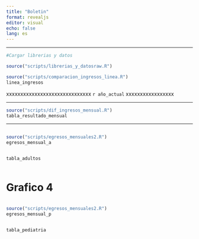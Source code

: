 ```yaml
---
title: "Boletin"
format: revealjs
editor: visual
echo: false
lang: es
---
```


------------------------------------------------------------------------

```r
#Cargar librerias y datos

source("scripts/librerias_y_datosraw.R")
```

```r
source("scripts/comparacion_ingresos_linea.R")
linea_ingresos
```

xxxxxxxxxxxxxxxxxxxxxxxxxxxxxx `r año_actual` xxxxxxxxxxxxxxxxx

------------------------------------------------------------------------

```r
source("scripts/dif_ingresos_mensual.R")
tabla_resultado_mensual
```

------------------------------------------------------------------------

::: {.column width="65%"}
```r
source("scripts/egresos_mensuales2.R")
egresos_mensual_a
```
:::

::: {.column width="35%"}
```r
tabla_adultos
```
:::

# Grafico 4

::: {.column width="65%"}
```r
source("scripts/egresos_mensuales2.R")
egresos_mensual_p
```
:::

::: {.column width="35%"}
```r
tabla_pediatria
```
:::
